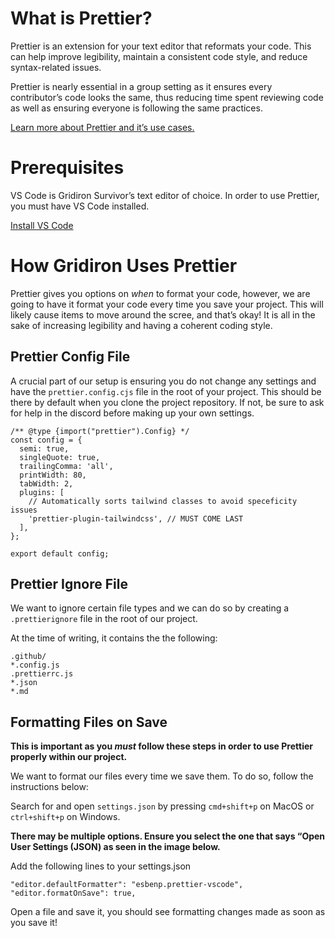 # What is Prettier?

Prettier is an extension for your text editor that reformats your code. This can help improve legibility, maintain a consistent code style, and reduce syntax-related issues.

Prettier is nearly essential in a group setting as it ensures every contributor’s code looks the same, thus reducing time spent reviewing code as well as ensuring everyone is following the same practices.

[Learn more about Prettier and it’s use cases.](https://docs.google.com/presentation/d/1WMqDnXBXxwrQnfIKike30pgIrz2eYeocfGc0c3UKPHk/edit?usp=sharing)

# Prerequisites

VS Code is Gridiron Survivor’s text editor of choice. In order to use Prettier, you must have VS Code installed.

[Install VS Code](https://code.visualstudio.com/)

# How Gridiron Uses Prettier

Prettier gives you options on _when_ to format your code, however, we are going to have it format your code every time you save your project. This will likely cause items to move around the scree, and that’s okay! It is all in the sake of increasing legibility and having a coherent coding style.

## Prettier Config File

A crucial part of our setup is ensuring you do not change any settings and have the `prettier.config.cjs` file in the root of your project. This should be there by default when you clone the project repository. If not, be sure to ask for help in the discord before making up your own settings.

```
/** @type {import("prettier").Config} */
const config = {
  semi: true,
  singleQuote: true,
  trailingComma: 'all',
  printWidth: 80,
  tabWidth: 2,
  plugins: [
    // Automatically sorts tailwind classes to avoid speceficity issues
    'prettier-plugin-tailwindcss', // MUST COME LAST
  ],
};

export default config;
```

## Prettier Ignore File

We want to ignore certain file types and we can do so by creating a `.prettierignore` file in the root of our project.

At the time of writing, it contains the the following:

```
.github/
*.config.js
.prettierrc.js
*.json
*.md
```

## Formatting Files on Save

**This is important as you _must_ follow these steps in order to use Prettier properly within our project.**

We want to format our files every time we save them. To do so, follow the instructions below:

Search for and open `settings.json` by pressing `cmd+shift+p` on MacOS or `ctrl+shift+p` on Windows.

**There may be multiple options. Ensure you select the one that says “Open User Settings (JSON) as seen in the image below.**

Add the following lines to your settings.json

```
"editor.defaultFormatter": "esbenp.prettier-vscode",
"editor.formatOnSave": true,
```

Open a file and save it, you should see formatting changes made as soon as you save it!
